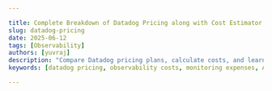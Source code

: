 ```yaml
---

title: Complete Breakdown of Datadog Pricing along with Cost Estimator [2025 Updated]
slug: datadog-pricing
date: 2025-06-12
tags: [Observability]
authors: [yuvraj]
description: "Compare Datadog pricing plans, calculate costs, and learn expert optimization strategies. Includes real case studies, pricing calculator, and cost-saving tips for Infrastructure, APM, Logs & more."
keywords: [datadog pricing, observability costs, monitoring expenses, APM pricing, log management costs]

---
```


<head>
  <script
    type="application/ld+json"
    dangerouslySetInnerHTML={{ __html: JSON.stringify({
  "@context": "https://schema.org",
  "@type": "TechArticle",
  "headline": "Datadog Pricing - Understanding, Estimating, and Optimizing",
  "alternativeHeadline": "Navigate Datadog's pricing structure, estimate costs, and find optimization strategies [Based on Latest DataDog Pricing of 2024]",
  "author": {
    "@type": "Person",
    "name": "Yuvraj"
  },
  "publisher": {
    "@type": "Organization",
    "name": "SigNoz",
    "logo": {
      "@type": "ImageObject",
      "url": "https://signoz.io/img/SigNozLogo-orange.svg"
    }
  },
  "datePublished": "2024-11-01T00:00:00Z",
  "dateModified": "2024-11-01T00:00:00Z",
  "mainEntityOfPage": {
    "@type": "WebPage",
    "@id": "https://signoz.io/blog/datadog-pricing/"
  },
  "description": "Explore Datadog's pricing structure, plans, and cost optimization strategies. Learn how to navigate pricing tiers and compare alternatives for effective observability solutions.",
  "keywords": "datadog pricing, observability costs, monitoring expenses, APM pricing, log management costs",
  "articleSection": "Technology",
  "inLanguage": "en",
  "isPartOf": {
    "@type": "Blog",
    "name": "SigNoz Blog",
    "url": "https://signoz.io/blog/"
  },
  "about": [
    {
      "@type": "Thing",
      "name": "Datadog",
      "description": "A monitoring and analytics platform for IT infrastructure and cloud services"
    },
    {
      "@type": "Thing",
      "name": "Observability",
      "description": "The ability to measure a system's current state based on the data it generates"
    },
    {
      "@type": "Thing",
      "name": "Application Performance Monitoring",
      "description": "The practice of monitoring software applications to ensure they perform as expected"
    }
  ],
  "mentions": [
    {
      "@type": "SoftwareApplication",
      "name": "Datadog",
      "applicationCategory": "Monitoring Platform"
    },
    {
      "@type": "SoftwareApplication", 
      "name": "SigNoz",
      "applicationCategory": "Observability Platform"
    }
  ],
  "mainEntity": {
    "@type": "FAQPage",
    "mainEntity": [
      {
        "@type": "Question",
        "name": "Why is Datadog so expensive?",
        "acceptedAnswer": {
          "@type": "Answer",
          "text": "Datadog charges based on several factors like host count, data volume, and user activity, which can quickly add up."
        }
      },
      {
        "@type": "Question",
        "name": "Can I use Datadog for free?",
        "acceptedAnswer": {
          "@type": "Answer",
          "text": "Yes, Datadog offers a free tier, but it is limited in features and data retention. It is primarily designed to give users a taste of the platform's capabilities."
        }
      },
      {
        "@type": "Question",
        "name": "Is Datadog worth it?",
        "acceptedAnswer": {
          "@type": "Answer",
          "text": "Datadog can be worth it if you need a comprehensive, easy-to-use observability tool and are willing to pay for the convenience and features. However, for many organizations, the costs can escalate quickly, and alternatives like SigNoz might provide similar functionality at a lower cost."
        }
      }
    ]
  },
  "offers": {
    "@type": "AggregateOffer",
    "offerCount": 12,
    "lowPrice": 0.10,
    "highPrice": 84,
    "priceCurrency": "USD",
    "priceValidUntil": "2024-12-31",
    "offers": [
      {
        "@type": "Offer",
        "name": "Infrastructure Monitoring - Pro",
        "price": 15,
        "priceCurrency": "USD",
        "priceValidUntil": "2024-12-31",
        "description": "Per host per month (billed annually)",
        "availability": "https://schema.org/InStock",
        "itemOffered": {
          "@type": "Service",
          "name": "Infrastructure Monitoring Pro",
          "description": "Centralized monitoring of systems, services, and serverless functions"
        }
      },
      {
        "@type": "Offer",
        "name": "APM",
        "price": 31,
        "priceCurrency": "USD",
        "priceValidUntil": "2024-12-31",
        "description": "Per host per month (billed annually)",
        "availability": "https://schema.org/InStock",
        "itemOffered": {
          "@type": "Service",
          "name": "Application Performance Monitoring",
          "description": "End-to-end distributed traces, service health metrics, and 15-day historical search & analytics"
        }
      },
      {
        "@type": "Offer",
        "name": "Log Management",
        "price": 0.10,
        "priceCurrency": "USD",
        "priceValidUntil": "2024-12-31",
        "description": "Per GB ingested per month (billed annually)",
        "availability": "https://schema.org/InStock",
        "itemOffered": {
          "@type": "Service",
          "name": "Log Management",
          "description": "Ingest, process, and analyze logs with out-of-the-box parsing for 200+ log sources"
        }
      },
      {
        "@type": "Offer",
        "name": "Real User Monitoring",
        "price": 1.50,
        "priceCurrency": "USD",
        "priceValidUntil": "2024-12-31",
        "description": "Per 1,000 sessions per month (billed annually)",
        "availability": "https://schema.org/InStock",
        "itemOffered": {
          "@type": "Service",
          "name": "Real User Monitoring",
          "description": "Track user journeys, performance metrics, and session replays"
        }
      },
      {
        "@type": "Offer",
        "name": "Database Monitoring",
        "price": 70,
        "priceCurrency": "USD",
        "priceValidUntil": "2024-12-31",
        "description": "Per database host per month (billed annually)",
        "availability": "https://schema.org/InStock",
        "itemOffered": {
          "@type": "Service",
          "name": "Database Monitoring",
          "description": "Track normalized query performance trends and correlate with infrastructure metrics"
        }
      },
      {
        "@type": "Offer",
        "name": "Synthetic Monitoring",
        "price": 5,
        "priceCurrency": "USD",
        "priceValidUntil": "2024-12-31",
        "description": "Per 1,000 tests per month (billed annually)",
        "availability": "https://schema.org/InStock",
        "itemOffered": {
          "@type": "Service",
          "name": "Synthetic Monitoring",
          "description": "API tests, browser tests, and multi-step journeys"
        }
      },
      {
        "@type": "Offer",
        "name": "Security Monitoring",
        "price": 0.20,
        "priceCurrency": "USD",
        "priceValidUntil": "2024-12-31",
        "description": "Per GB per month (billed annually)",
        "availability": "https://schema.org/InStock",
        "itemOffered": {
          "@type": "Service",
          "name": "Security Monitoring",
          "description": "Threat detection, compliance monitoring, and SIEM functionality"
        }
      },
      {
        "@type": "Offer",
        "name": "Cloud Workload Security",
        "price": 15,
        "priceCurrency": "USD",
        "priceValidUntil": "2024-12-31",
        "description": "Per host per month (billed annually)",
        "availability": "https://schema.org/InStock",
        "itemOffered": {
          "@type": "Service",
          "name": "Cloud Workload Security",
          "description": "Stand-alone threat detection across Linux, Windows, Kubernetes, Docker, and AWS Fargate"
        }
      }
    ]
  }
}) }}
  />
</head>

Datadog is a popular observability platform, but understanding its pricing structure can be challenging. **Whether you're just starting with Datadog or are receiving hefty bills**, this guide will help you understand its pricing model, estimate your potential costs, and find ways to optimize them.

You can use the below tool to estimate your Datadog bill.

## Estimate Your Datadog Bill

Use our interactive tool to estimate your Datadog bill based on your expected usage:

<DatadogPricingCalculator />

Note that the above calculator assumes the following:

- 15 day retention for logs
- No additional span ingestion
- No container, custom metric, and custom event usage
- No on-demand usage

To get detailed pricing information for each datadog product, refer to the [Product wise datadog pricing section](#product-wise-pricing-of-datadog).


If you are new, we highly recommend you to first understand the fundamentals of datadog pricing discussed in the next section.

<div className="mb-8">
  <h2 className="text-xl font-bold text-white">
    Datadog Plans and Pricing Summary
  </h2>

  <div className="grid md:grid-cols-2 gap-6">
    {[
      {
        title: 'Infrastructure Monitoring - Pro',
        price: '$15/host/month',
        note: 'Centralized monitoring of systems, services, and serverless functions',
        link: '#infrastructure-monitoring'
      },
      {
        title: 'APM',
        price: '$31/host/month',
        note: 'End-to-end distributed traces, service health metrics, and 15-day historical search & analytics',
        link: '#apm-application-performance-monitoring'
      },
      {
        title: 'Log Management',
        price: '$0.10/GB',
        note: 'Ingest, process, and analyze logs with out-of-the-box parsing for 200+ log sources',
        link: '#log-monitoring'
      },
      {
        title: 'Real User Monitoring',
        price: '$1.50/1000 sessions',
        note: 'User journey tracking, performance metrics, session replays, and error tracking',
        link: '#real-user-monitoring-rum'
      },
      {
        title: 'Database Monitoring',
        price: '$70/host/month',
        note: 'Monitor database performance, queries, and explain plans with 3-month retention',
        link: '#database-monitoring'
      },
      {
        title: 'Synthetic Monitoring',
        price: '$5/1000 tests',
        note: 'API tests, browser tests, and multi-step journeys',
        link: '#synthetic-monitoring'
      },
      {
        title: 'Security Monitoring',
        price: '$0.20/GB',
        note: 'Threat detection, compliance monitoring, and SIEM functionality',
        link: '#cloud-security-management'
      },
      {
        title: 'Incident Management',
        price: 'User-based',
        note: 'Incident tracking and response coordination',
        link: '#product-wise-pricing-of-datadog'
      }
    ].map((plan, index) => (
      <div key={index} className="p-3 border border-gray-700 rounded-lg bg-gray-850 hover:border-blue-500 transition-all">
        <h3 className="font-semibold text-sm mb-1 mt-0 text-white truncate">{plan.title}</h3>
        <p className="text-lg font-bold text-blue-400 mb-1">{plan.price}</p>
        <p className="text-xs text-gray-400 line-clamp-2 mb-2">{plan.note}</p>
        <a 
          href={plan.link} 
          className="text-xs text-blue-400 hover:text-blue-300 no-underline transition-colors inline-flex items-center"
        >
          Learn more <span className="ml-1">→</span>
        </a>
      </div>
    ))}
  </div>
</div>


{/* ## Who Should Care About Datadog Pricing?

Datadog's pricing can be a critical consideration for many organizations, particularly if:


<div className="grid grid-cols-1 md:grid-cols-3 gap-6 rounded-xl py-4 mb-6">
      <div className="bg-gray-700 rounded-lg py-3 px-4 flex flex-col items-start space-y-2 hover:bg-gray-600 transition-colors duration-300">
        <span className="text-2xl">💰</span>
        <p className="text-white text-left">Experiencing unexpected cost spikes and need to understand the root causes.</p>
      </div>
      <div className="bg-gray-700 rounded-lg py-3 px-4 flex flex-col items-start space-y-2 hover:bg-gray-600 transition-colors duration-300">
        <span className="text-2xl">📈</span>
        <p className="text-white text-left">Planning infrastructure expansion and want to forecast associated expenses accurately.</p>
      </div>
      <div className="bg-gray-700 rounded-lg py-3 px-4 flex flex-col items-start space-y-2 hover:bg-gray-600 transition-colors duration-300">
        <span className="text-2xl">🔬</span>
        <p className="text-white text-left">Considering Datadog and need to evaluate its cost-effectiveness for your specific use case.</p>
      </div>
</div>

Given the variability in pricing depending on usage patterns, many users have shared their frustration on platforms like Reddit and Twitter about unpredictable costs. We at SigNoz understand these concerns, and this guide aims to provide clarity and help you make informed decisions.


 <div className="flex space-x-4 overflow-x-auto snap-x snap-mandatory scroll-smooth items-center">
   
   <div className="flex-shrink-0 w-full md:w-8/12 h-60 snap-start">
     <iframe
       id="reddit-embed-1"
       src="https://www.redditmedia.com/r/devops/comments/zz4naq/datadog_i_do_not_understand_the_pricing_model/?ref_source=embed&amp;ref=share&amp;embed=true&amp;showmedia=false&amp;theme=dark"
       sandbox="allow-scripts allow-same-origin allow-popups"
       className="w-full h-full border-none"
       scrolling="no"
     ></iframe>
   </div>

   <div className="flex-shrink-0 w-full md:w-8/12 h-60 snap-start">
     <iframe
       id="reddit-embed-2"
       src="https://www.redditmedia.com/r/devops/comments/zz4naq/datadog_i_do_not_understand_the_pricing_model/j2am1eg/?depth=1&amp;showmore=false&amp;embed=true&amp;showmedia=false&amp;theme=dark"
       sandbox="allow-scripts allow-same-origin allow-popups"
       className="w-full h-full border-none"
       scrolling="no"
     ></iframe>
   </div>
   
   

   <div className="flex-shrink-0 w-full md:w-8/12 h-60 snap-start">
     <iframe
       id="reddit-embed-3"
       src="https://www.redditmedia.com/r/kubernetes/comments/15b1057/datadog_costs_that_high/?ref_source=embed&amp;ref=share&amp;embed=true&amp;showmedia=false&amp;theme=dark"
       sandbox="allow-scripts allow-same-origin allow-popups"
       className="w-full h-full border-none"
       scrolling="no"
     ></iframe>
   </div>
  
   
   <div className="flex-shrink-0 w-full md:w-8/12 h-60 snap-start">
     <iframe
       id="reddit-embed-4"
       src="https://www.redditmedia.com/r/sysadmin/comments/12qa7n4/how_on_earth_do_people_deal_with_datadogs_billing/?ref_source=embed&amp;ref=share&amp;embed=true&amp;showmedia=false&amp;theme=dark"
       sandbox="allow-scripts allow-same-origin allow-popups"
       className="w-full h-full border-none"
       scrolling="no"
     ></iframe>
   </div>
 </div> */}

## Datadog Pricing 101

Datadog pricing involves two main models: **committed use pricing** and **on-demand pricing**. <br />
Committed use offers lower rates but requires a forecast of your usage in advance, while on-demand pricing is more flexible but generally more expensive.

### Different Pricing Models

Datadog's pricing structure is built around three main models, each tailored to different products and specific monitoring requirements:

<div className="flex flex-col md:flex-row items-center">
  <div className="w-full md:w-1/2 pr-0 md:pr-4 mb-4 md:mb-0">
    <p><strong>🖥️ &nbsp;Host-Based Pricing</strong>: Used for products like APM and Infrastructure Monitoring, where you're charged per host monitored.</p>

    <p><strong>📊 &nbsp;Volume-Based Pricing</strong>: Applicable for products like logs and synthetics, where you pay based on the volume of data ingested.</p>

    <p><strong>👥 &nbsp;User-Based Pricing</strong>: Active user pricing is applied to products like Incident Management, where the costs depend on the number of active users.</p>
  </div>
  <div className="w-full md:w-1/2">
    <Figure src="/img/blog/2024/10/datadog-pricing-pricing-models.webp" alt="" caption="" className="w-full" />
  </div>
</div>

Before we understand these pricing models in detail, let's first understand the pricing of different products in Datadog

{/* ## Why Datadog Pricing Is Difficult to Understand & Predict

Datadog has a huge fleet of products and sub-products, each with its unique pricing model, which makes it challenging to get a clear understanding of the overall cost. Factors like autoscaling and dynamic workloads further complicate cost predictability.

👉 As your business grows and infrastructure scales, your Datadog bill scales as well, often making it hard to forecast costs.

<div className="ml-2">
Imagine scaling up a new feature only to realize that it drastically increased the volume of metrics collected. A sudden spike from \$200 per month to \$2500 due to unanticipated data ingestion can be a wake-up call to optimize and monitor your observability setup more closely. 
</div>

👉 Developers may not always be aware of the full cost implications, especially when infrastructure changes, making budgeting difficult.

<div className="ml-2">
For instance, a developer might enable detailed logging for troubleshooting but forget to disable it after the issue is resolved, leading to an unexpected spike in log volume and causing costs to soar from \$500 to \$5000 per month. 
</div>

For many developers, cost management isn't just about usage—it's about understanding the broader implications of how and when resources are being used. This can lead to unexpected surprises during billing, particularly when infrastructure changes occur rapidly. */}

## Product-Wise Pricing of Datadog

Now, that we understand the fundamental pricing models used by Datadog, let's dive into the product-wise pricing of Datadog.
We will discuss the pricing of core Datadog products, the value they provide, and the challenges you might face and of course the better alternatives in each case.

### Log Monitoring

<VerticalTabs tabData={{
  "Pricing": (
    <>
      <p>Volume-based pricing, charged per GB of ingested, indexed, and stored logs.</p>
      
      <p><strong>Log Billing Breakdown</strong>:</p>
      <ul>
        <li><strong>Ingestion</strong>: Starting at $0.10 per ingested or scanned GB per month (billed annually or $0.10 on-demand). Ingest, process, enrich, live tail, and archive all your logs with out-of-the-box parsing for 200+ log sources.</li>
        <li><strong>Standard Indexing</strong>: $1.70 per million log events per month (billed annually or $2.55 on-demand). Offers 15-day retention for real-time exploration, alerting, and dashboards with mission-critical logs.</li>
        <li><strong>Flex Storage</strong>: Starting at $0.05 per million events stored per month (billed annually or $0.075 on-demand). Flexible long-term retention up to 15 months for historical investigations or security, audit, and compliance use cases.</li>
        <li><strong>Flex Logs Starter</strong>: Starting at $0.60 per million events stored per month (billed annually or $0.90 on-demand). Retention options of 6, 12, or 15 months for long-term log retention without the need to rehydrate.</li>
        <li><strong>Log Forwarding to Custom Destinations</strong>: Starting at $0.25 per GB outbound per destination per month for centralizing log processing, enrichment, and routing to multiple destinations.</li>
        <li><strong>Rehydration</strong>:  Logs stored beyond the initial retention period can be rehydrated if needed at $0.10 per compressed GB scanned, plus the indexing cost for the selected retention period.</li>
      </ul>

      <p><strong>Important Note</strong>: Costs are incurred for logs even if they are not actively used, as long as they are processed, stored, or indexed by Datadog.</p>

      <p><strong>Understanding "Million Events"</strong>: In Datadog's pricing model, "million events" refers to the number of individual log entries or records processed. While ingestion is measured in GB, indexing and storage are often priced per million events. This allows for more granular pricing based on the actual number of log entries, rather than just their raw data size. It's important to consider both the volume (GB) and the number of events when estimating costs.</p>
    </>
  ),
  "Features": (
    <ul>
      <li>Real-time log analysis</li>
      <li>Customizable alerts</li>
      <li>Centralized logging</li>
      <li>Out-of-the-box parsing for 200+ log sources</li>
      <li>Log-based metrics</li>
      <li>Dynamic routing</li>
      <li>Flexible retention options</li>
      <li>PCI and HIPAA compliance support</li>
      <li>Real-time alerting</li>
      <li>Unlimited sources</li>
      <li>Full-text search</li>
    </ul>
  ),
  "Challenges": (
    <ul>
      <li>Log volume can increase unexpectedly, leading to unpredictable costs.</li>
      <li>Retention periods also add to the expense if not managed well.</li>
      <li>The distinction between GB ingested and million events can be confusing when estimating costs.</li>
    </ul>
  ),
  "Solutions": (
    <ul>
      <li>Use log filtering and sampling to reduce the volume of ingested logs.</li>
      <li>Set retention policies that align with your business requirements.</li>
      <li>Monitor both GB ingested and number of events to better predict and manage costs.</li>
    </ul>
  ),
  "Alternatives": (
    <ul>
      <li><strong>Elastic Stack</strong>: Open-source, flexible, but requires self-management</li>
      <li><strong>Splunk</strong>: More expensive, but robust for large-scale enterprises</li>
      <li><strong>SigNoz</strong>: Cost-effective, open-source with better control over pricing</li>
      <div className="my-2"> </div>
      <GetStartedSigNoz />
    </ul>
  ),
  "Common Questions": (
    <>
      <ol>
        <li>
          <strong>Can I reduce log ingestion costs without losing critical data?</strong><br />
          Yes, through log filtering and log sampling. Filter out unnecessary logs and sample high-volume log sources to reduce ingestion costs while keeping critical logs for analysis.
        </li>
        <li>
          <strong>What happens if my needs change during my annual commitment?</strong><br />
          You can make adjustments to your plan as your needs evolve. Contact your Datadog sales representative to modify your plan.
        </li>
        <li>
          <strong>How can I estimate the cost of my usage more accurately?</strong><br />
          Perform a trial period, track log volumes over time, and apply the Datadog pricing model. Datadog provides tools and dashboards to help visualize log volume and estimate monthly costs. Pay attention to both GB ingested and the number of events processed.
        </li>
        <li>
          <strong>What can I do if my logs exceed the committed ingestion volume?</strong><br />
          You will not lose data or visibility. Datadog bills the additional volume at +50% of the annual price for logs that exceed the commitment.
        </li>
        <li>
          <strong>How do I balance between GB ingested and million events in my cost estimation?</strong><br />
          Monitor both metrics closely. Some logs may be small in size but high in number, while others might be larger but fewer. Understanding your log patterns will help you optimize for both ingestion (GB) and indexing/storage (million events) costs.
        </li>
      </ol>
    </>
  )
}} />

### APM (Application Performance Monitoring)



<VerticalTabs tabData={{
  "Pricing": (
    <ul>
      <li>Host-based pricing, starting at $31 per host per month (billed annually) or $36 on-demand</li>
      <li>Various plans available:
        <ul>
          <li>APM: $31 per host per month, includes end-to-end distributed traces, service health metrics, and 15-day historical search & analytics.</li>
          <li>APM Pro: $35 per host per month, includes everything in APM plus Data Streams Monitoring.</li>
          <li>APM Enterprise: $40 per host per month, includes APM Pro features along with Continuous Profiler for deeper code-level insights</li>
          <li>APM DevSecOps: $36 per host per month, adds OSS vulnerability detection with Software Composition Analysis (SCA)</li>
          <li>APM DevSecOps Pro: $40 per host per month, builds on the respective plans with SCA for enhanced security monitoring</li>
          <li>APM DevSecOps Enterprise: $45 per host per month.</li>
        </ul>
      </li>
      <li>Additional span ingestion: $0.10/GB beyond the included 150GB per APM host</li>
      <li>Note: A span represents a unit of work or operation within a distributed system. It's a fundamental component of distributed tracing, capturing timing and contextual information about a specific operation. For example, a span might represent a single database query, an HTTP request, or a function call. The 150GB per APM host typically covers millions of spans, but high-volume applications may exceed this, leading to additional costs.</li>
    </ul>
  ),
  "Features": (
    <ul>
      <li>Distributed tracing</li>
      <li>Service maps</li>
      <li>Code-level visibility</li>
      <li>Anomaly detection</li>
      <li>Automatic dependency mapping</li>
      <li>End-to-end latency metrics</li>
      <li>CPU and memory profiling</li>
      <li>OSS vulnerability detection</li>
    </ul>
  ),
  "Challenges": (
    <ul>
      <li>High cardinality can increase costs rapidly</li>
      <li>Autoscaling during high traffic periods can lead to spikes in host count, resulting in higher bills</li>
    </ul>
  ),
  "Solutions": (
    <ul>
      <li>Limit high-cardinality metrics by optimizing tags</li>
      <li>Commit to the minimum host requirement and adjust dynamically to avoid high on-demand rates</li>
    </ul>
  ),
  "Alternatives": (
    <ul>
      <li><strong>New Relic</strong>: Similar feature set, competitive for enterprises</li>
      <li><strong>Dynatrace</strong>: AI-driven insights but more expensive</li>
      <li><strong>SigNoz</strong>: Predictable pricing with open-source benefits</li>
      <div className="my-2"> </div>
      <GetStartedSigNoz />
    </ul>
  ),
  "Common Questions": (
    <>
      <ol>
        <li>
          <strong>What counts as a billable APM host?</strong><br />
          A host that is actively generating traces submitted to the Datadog platform.
        </li>
        <li>
          <strong>What kind of billing plan is required?</strong><br />
          Every APM host requires Pro or Enterprise Infrastructure Monitoring.
        </li>
        <li>
          <strong>Can I switch plans?</strong><br />
          Yes, existing customers can switch plans.
        </li>
        <li>
          <strong>Is Pro or Enterprise Infrastructure Monitoring required on every APM Host?</strong><br />
          Yes.
        </li>
        <li>
          <strong>What languages does APM support?</strong><br />
          Java, Python, Ruby, Go, Node, .NET, and PHP.
        </li>
        <li>
          <strong>Can I run APM with containers?</strong><br />
          Yes, containerized environments and AWS Fargate are supported.
        </li>
        <li>
          <strong>What is the difference between ingestion and retention?</strong><br />
          Ingestion allows all traces to be available for live search, while retention stores selected traces for longer analysis.
        </li>
        <li>
          <strong>Can I add custom instrumentation?</strong><br />
          Yes, custom instrumentation is supported.
        </li>
        <li>
          <strong>Does trace sampling impact RED metrics?</strong><br />
          No, RED metrics are calculated based on 100% of traffic.
        </li>
        <li>
          <strong>Can I ingest additional spans?</strong><br />
          Yes. Datadog provides a default allocation of 150GB per APM host for Ingested Spans. However, you have the option to ingest additional traces and spans for a 15-minute live trace search and analytics period at a rate of $0.10/GB. It's worth noting that the 150GB allocation is aggregated across all your APM hosts. For instance, if you have two APM hosts where one ingests 250GB and the other ingests 50GB (totaling 300GB), you won't incur any additional charges for ingestion that month as it falls within the combined allocation.
        </li>
      </ol>
    </>
  )
}} />


### Infrastructure Monitoring

<VerticalTabs tabData={{
  "Pricing": (
    <>
      <p>Host-based, starting at $15 per host per month (billed annually) or $18 on-demand. Three pricing tiers are available:</p>
      <ul>
        <li><strong>Free</strong>: Includes core collection and visualization features for up to 5 hosts, with 1-day metric retention.</li>
        <li><strong>Pro</strong>: Starting at $15 per host per month. Offers centralized monitoring of systems, services, and serverless functions, including full-resolution data retention for 15 months, alerts, container monitoring, custom metrics, SSO with SAML, and outlier detection.</li>
        <li><strong>Enterprise</strong>: Starting at $23 per host per month (billed annually). Adds advanced administrative features, automated insights with Watchdog, anomaly detection, forecast monitoring, live processes, and more.</li>
      </ul>
      <p><strong>Additional Pricing Details:</strong></p>
      <ul>
        <li>Container monitoring: 5-10 free containers per host license. Additional containers at $0.002 per container per hour or $1 per container per month prepaid.</li>
        <li>Custom metrics: 100 for Pro, 200 for Enterprise per host. Additional at $1 per 100 metrics per month.</li>
        <li>Custom events: 500 for Pro, 1000 for Enterprise per host. Additional at $2 per 100,000 events (annual) or $3 (on-demand).</li>
      </ul>
    </>
  ),
  "Features": (
    <ul>
      <li>Real-time monitoring of servers, containers, and cloud infrastructure</li>
      <li>Customizable dashboards</li>
      <li>Out-of-the-box dashboards for 750+ integrations</li>
      <li>Alerts</li>
      <li>Enterprise-grade security</li>
      <li>Full-resolution data retention</li>
      <li>Anomaly detection</li>
      <li>Automated insights</li>
    </ul>
  ),
  "Challenges": (
    <p>Monitoring ephemeral infrastructure can lead to unpredictable costs as containers and instances spin up and down frequently.</p>
  ),
  "Solutions": (
    <ul>
      <li>Monitor only critical infrastructure</li>
      <li>Set dynamic policies for scaling</li>
      <li>Focus on essential metrics to control costs</li>
    </ul>
  ),
  "Alternatives": (
    <ul>
      <li><strong>Prometheus + Grafana</strong>: Requires more manual setup but is cost-effective</li>
      <li><strong>Zabbix</strong>: Open-source but less advanced features</li>
    </ul>
  ),
  "Common Questions": (
    <>
      <ol>
        <li>
          <strong>How do you define a host?</strong><br />
          A host is any physical or virtual OS instance monitored with Datadog, such as a server, VM, node, or App Service Plan instance.
        </li>
        <li>
          <strong>How do I monitor containers?</strong><br />
          The Datadog Agent runs in a container alongside other containers on a host, collecting metrics from neighboring containers and the host itself. Depending on your plan, you can monitor 5 or 10 containers free for each host license. Additional containers are billed at $0.002 per container per hour. You can also purchase prepaid containers at $1 per container per month.
        </li>
        <li>
          <strong>What is a custom metric?</strong><br />
          Custom metrics allow you to monitor your own applications and business metrics, such as ad revenue, shopping cart abandonment rates, or in-game economy health. These metrics can be invaluable when combined with infrastructure metrics.
        </li>
        <li>
          <strong>How many custom metrics are allotted per host?</strong><br />
          Datadog offers 100 custom metrics for Infrastructure Pro and 200 for Infrastructure Enterprise per host.
        </li>
        <li>
          <strong>How do I get charged for additional custom metrics?</strong><br />
          Additional custom metrics are charged as low as $1 per 100 metrics per month.
        </li>
        <li>
          <strong>How does Datadog count and meter custom metrics?</strong><br />
          Custom metrics are counted hourly and averaged monthly across your entire account, not on a per-host basis.
        </li>
        <li>
          <strong>What is a custom event?</strong><br />
          Custom events are user-defined events from custom applications, such as deployment tools or scheduled maintenance jobs. They can be correlated with performance metrics, used for alerting, and enriched with processing pipelines.
        </li>
        <li>
          <strong>How many events are allotted per host?</strong><br />
          Datadog offers 500 custom events per host for Pro plans and 1000 for Enterprise plans, averaged across your entire account. Beyond this limit, Datadog charges $2 for 100,000 custom events (billed annually or $3 on-demand).
        </li>
        <li>
          <strong>What compliance frameworks does DevSecOps support?</strong><br />
          DevSecOps Pro and Enterprise support over 15 industry benchmarks, including CIS, PCI DSS, and SOC 2.
        </li>
        <li>
          <strong>Are there other billing options?</strong><br />
          Annual, monthly, and hourly plans are available, and billing plans can be customized to meet specific needs.
        </li>
      </ol>
    </>
  )
}} />

### Database Monitoring

<VerticalTabs tabData={{
  "Pricing": (
    <>
      <p>Starting at $70 per database host per month (billed annually) or $84 on-demand.</p>
      <ul>
        <li>Track normalized query performance trends using database-generated metrics.</li>
        <li>Correlate query performance with database infrastructure metrics.</li>
        <li>Extract valuable data without compromising database security.</li>
        <li>Access insights for database hosts, clusters, and applications.</li>
      </ul>
    </>
  ),
  "Features": (
    <ul>
      <li>Query performance analysis</li>
      <li>Anomaly detection</li>
      <li>In-depth explain plans</li>
      <li>Out-of-the-box slow query detection</li>
      <li>Tag-based query filtering</li>
      <li>Access to hundreds of relevant database metrics</li>
      <li>Unlimited user accounts</li>
      <li>Total visibility into databases (Postgres, MySQL, SQL Server, Oracle)</li>
    </ul>
  ),
  "Challenges": (
    <p>High database activity can lead to increased monitoring costs.</p>
  ),
  "Solutions": (
    <ul>
      <li>Optimize queries and monitor only critical databases.</li>
      <li>Set query thresholds to reduce unnecessary monitoring.</li>
    </ul>
  ),
  "Alternatives": (
    <ul>
      <li><strong>Percona Monitoring and Management</strong> (open-source)</li>
      <li><strong>SolarWinds Database Performance Analyzer</strong> (more feature-rich but costly)</li>
    </ul>
  ),
  "Common Questions": (
    <>
      <ol>
        <li>
          <strong>How do you define a database host?</strong><br />
          A database host is any physical or virtual instance hosting your database that you monitor with Datadog.
        </li>
        <li>
          <strong>What databases are supported?</strong><br />
          Datadog supports Postgres (9.6+), MySQL (5.6+), SQL Server (2012, 2014, 2016, 2017, 2019), and Oracle (11g, 12c, 18c, 19c, 21c).
        </li>
        <li>
          <strong>Can I purchase Database Monitoring (DBM) standalone?</strong><br />
          No, you need to be an existing Infrastructure Monitoring customer to purchase DBM.
        </li>
        <li>
          <strong>What are (query) explain plans and how are they useful?</strong><br />
          Explain plans describe the steps used to access data, enabling you to locate hotspots in your queries.
        </li>
        <li>
          <strong>How long is DBM data retained?</strong><br />
          Query metrics are retained for 3 months, while explain plans and query samples are retained for 15 days.
        </li>
        <li>
          <strong>Does DBM require an additional agent?</strong><br />
          No, it works with the existing Datadog Agent.
        </li>
        <li>
          <strong>What are normalized queries?</strong><br />
          Identical queries with different parameters are grouped by obfuscating the parameters, referred to as normalized queries.
        </li>
        <li>
          <strong>Can I exceed the allotment of normalized queries?</strong><br />
          Yes, Datadog can accommodate additional normalized queries for an extra charge.
        </li>
        <li>
          <strong>Are there other billing options?</strong><br />
          Annual and monthly plans are available, and plans can be customized to meet specific needs.
        </li>
      </ol>
    </>
  )
}} />

### Real User Monitoring (RUM)

<VerticalTabs tabData={{
  "Pricing": (
    <>
      <p>Session-based, charged per 1,000 sessions. Starting at $1.50 per 1,000 sessions per month (billed annually) or $2.20 on-demand.</p>
      <p><strong>RUM & Session Replay</strong>: Starting at $1.80 per 1,000 sessions per month (billed annually) or $2.60 on-demand. Includes video-like replays of user sessions and heatmaps.</p>
    </>
  ),
  "Features": (
    <ul>
      <li>User journey tracking</li>
      <li>Performance metrics</li>
      <li>Session replays</li>
      <li>Funnel analysis</li>
      <li>Frustration signals</li>
      <li>Error tracking</li>
      <li>Automatic and custom tracking of page views and user actions</li>
      <li>Visual replay of user sessions</li>
      <li>Heatmaps</li>
    </ul>
  ),
  "Challenges": (
    <p>Costs can escalate with high user traffic, especially during peak periods.</p>
  ),
  "Solutions": (
    <ul>
      <li>Use sampling to reduce session volume.</li>
      <li>Track only important user interactions to optimize usage.</li>
    </ul>
  ),
  "Alternatives": (
    <ul>
      <li><strong>Google Analytics</strong> (free but limited in observability)</li>
      <li><strong>PostHog</strong> (Powerful and affordable solution)</li>
    </ul>
  ),
  "Common Questions": (
    <>
      <ol>
        <li>
          <strong>How is a session defined?</strong><br />
          A session is a user journey on your web application. It expires after 15 minutes of inactivity and lasts up to 4 hours.
        </li>
        <li>
          <strong>What data does Datadog's RUM collect?</strong><br />
          Events across browser and mobile applications, including page views, actions, resources, and long tasks. Custom events can also be instrumented.
        </li>
        <li>
          <strong>How does Session Replay work?</strong><br />
          It captures changes in the web page code (DOM and DOM-mutations) to recreate a user's experience in real-time in the browser.
        </li>
        <li>
          <strong>What mobile languages are supported for instrumentation?</strong><br />
          Android (Java, Kotlin), iOS (Swift, Objective-C), React Native, and Flutter.
        </li>
        <li>
          <strong>Can I view logs from my browser or mobile app in RUM?</strong><br />
          Yes, these logs are automatically tied to the corresponding RUM session.
        </li>
        <li>
          <strong>How can I begin setting up for RUM?</strong><br />
          Setup steps can be found in Datadog's documentation for Browser, Session Replay, and Mobile RUM.
        </li>
      </ol>
    </>
  )
}} />

### Synthetic Monitoring

<VerticalTabs tabData={{
  "Pricing": (
    <>
      <p>Volume-based, charged per synthetic check. Starting at $5 per 10,000 API test runs per month (billed annually) or $7.20 on-demand. Browser testing starts at $12 per 1,000 test runs per month. Mobile App Testing starts at $50 per 100 test runs per month.</p>
    </>
  ),
  "Features": (
    <ul>
      <li>Uptime monitoring</li>
      <li>API checks</li>
      <li>Browser automation for user scenarios</li>
      <li>Proactive visibility</li>
      <li>Mobile app testing on real devices</li>
      <li>Continuous testing for CI environments</li>
    </ul>
  ),
  "Challenges": (
    <p>High frequency of synthetic checks can lead to increased costs.</p>
  ),
  "Solutions": (
    <ul>
      <li>Reduce the frequency of non-critical tests</li>
      <li>Prioritize key user paths</li>
    </ul>
  ),
  "Alternatives": (
    <ul>
      <li><strong>Checkly</strong> (affordable synthetic monitoring)</li>
      <li><strong>Pingdom</strong> (good for website uptime monitoring)</li>
    </ul>
  ),
  "Common Questions": (
    <>
      <ol>
        <li>
          <strong>What's the difference between API Tests and Browser Tests?</strong><br />
          API Tests monitor single endpoints or URLs, whereas Browser Tests monitor web user journeys that may involve several actions and pages. Multistep API tests are available to chain several API requests together.
        </li>
        <li>
          <strong>Are you able to alert on Synthetic monitors?</strong><br />
          Yes, alerts are built in and triggered automatically when tests fail. Datadog integrates with collaboration tools like Slack, PagerDuty, and ServiceNow.
        </li>
        <li>
          <strong>Can I view endpoint requests end-to-end?</strong><br />
          Yes, with the APM integration, synthetic tests can be linked to corresponding back-end, code-level insights for minimal mean time to resolution.
        </li>
        <li>
          <strong>Is there any extra charge for using private locations?</strong><br />
          No, there are no additional costs to set up a private location. All test runs are billed as if run from managed locations.
        </li>
        <li>
          <strong>What counts as a test run?</strong><br />
          Each hit on your endpoint or full transaction (25 steps) counts as one run. Multistep API tests count each step as an individual run.
        </li>
        <li>
          <strong>Does Mobile App Testing use real devices?</strong><br />
          Yes, Mobile App Testing uses real devices, providing realistic testing conditions. Tests run sequentially by default but can run in parallel with additional concurrency slots.
        </li>
        <li>
          <strong>What is Continuous Testing?</strong><br />
          A toolkit that offers integration testing with CI providers like GitHub Actions and Jenkins. Tests can be run in parallel to reduce pipeline durations.
        </li>
      </ol>
    </>
  )
}} />

### Cloud Security Management

<VerticalTabs tabData={{
  "Pricing": (
    <>
      <p>Host-based pricing depending on the services monitored. Starting at $10 per host per month for Pro (billed annually or $12 on-demand), or $25 per host per month for Enterprise (billed annually or $30 on-demand).</p>
      <p><strong>Cloud Workload Security (stand-alone)</strong>: Starting at $15 per host per month (billed annually or $18 on-demand).</p>
    </>
  ),
  "Features": (
    <>
      <p><strong>Pro</strong>:</p>
      <ul>
        <li>Continuous scanning for misconfigurations</li>
        <li>Resource inventory</li>
        <li>Vulnerability management for container images</li>
        <li>Kubernetes Security Posture Management (KSPM)</li>
        <li>Workflows to automate remediation</li>
      </ul>
      <p><strong>Enterprise</strong>:</p>
      <ul>
        <li>Includes everything in Pro, plus:</li>
        <li>Vulnerability management for hosts</li>
        <li>Infrastructure entitlement management (CIEM)</li>
        <li>Real-time threat detection</li>
        <li>Case management</li>
        <li>Increased container allotment (20 containers per host)</li>
      </ul>
      <p><strong>Cloud Workload Security (CWS)</strong>:</p>
      <ul>
        <li>Stand-alone threat detection across Linux, Windows, Kubernetes, Docker, and AWS Fargate ECS/EKS</li>
        <li>File integrity monitoring</li>
        <li>Deep file & process activity monitoring</li>
        <li>Network anomaly detection</li>
      </ul>
    </>
  ),
  "Challenges": (
    <p>High monitoring costs for extensive cloud infrastructure.</p>
  ),
  "Solutions": (
    <ul>
      <li>Monitor only critical services</li>
      <li>Optimize security policies to reduce unnecessary alerts</li>
    </ul>
  ),
  "Alternatives": (
    <ul>
      <li><strong>AWS Security Hub</strong></li>
      <li><strong>Azure Security Center</strong></li>
    </ul>
  ),
  "Common Questions": (
    <>
      <ol>
        <li>
          <strong>Who is this for?</strong><br />
          CSM Pro is built to support multiple teams in discovering their existing cloud infrastructure, identifying issues that require attention, and evaluating their compliance readiness with cloud security posture management, all while providing guidance on how to address those gaps effectively.
        </li>
        <li>
          <strong>Can I purchase CSM Pro for some hosts, and CSM Enterprise for the rest of my hosts?</strong><br />
          No, you may either purchase CSM Pro or CSM Enterprise for your organization, but not both.
        </li>
        <li>
          <strong>What kind of billing plan do I need to run CSM Pro or Enterprise?</strong><br />
          Every billable CSM Pro or CSM Enterprise host requires the purchase of Pro or Enterprise Infrastructure Monitoring.
        </li>
        <li>
          <strong>What counts as a billable host?</strong><br />
          A host is any physical or virtual OS instance that you monitor with Datadog. It could be a server, VM, node (in the case of Kubernetes), or App Service Plan instance (in the case of Azure App Services).
        </li>
        <li>
          <strong>What capabilities are included in CSM Pro?</strong><br />
          Continuous scanning for misconfigurations, vulnerability management for container images, a full inventory of your cloud resources, case management, and 5 workflow executions per host per license.
        </li>
        <li>
          <strong>What capabilities are included in CSM Enterprise?</strong><br />
          Includes continuous scanning for misconfigurations, vulnerability management for container images and hosts, real-time threat detection, cloud infrastructure entitlement management, anomalous workload profile detection, a full inventory of your cloud resources, case management, 20 workflow executions per host, and 20 containers included per host license.
        </li>
        <li>
          <strong>Why are CWS and CSM Pro listed on my bill?</strong><br />
          If you are using CSM Enterprise on demand, your bill will temporarily show the line items CSM Pro and Cloud Workload Security. Those will be transitioned out by the end of the year and replaced by a line item for CSM Enterprise only.
        </li>
        <li>
          <strong>What environments does CWS support?</strong><br />
          We support most major Linux distributions, Windows Servers, and container runtimes including Docker and Kubernetes to provide unparalleled visibility into your workloads.
        </li>
      </ol>
    </>
  )
}} />

{/* | Product | Pricing Model | Key Features | Challenges | Solutions | Alternatives |
| --- | --- | --- | --- | --- | --- |
| Log Monitoring 📜 | Volume-based | Real-time log analysis, alerts | High retention costs ⚠️ | Log filtering, retention policies 💡 | Elastic Stack, Splunk, SigNoz |
| APM 🚀 | Host-based | Distributed tracing, service maps | High cardinality, autoscaling costs ⚠️ | Optimize tags, commit rates 💡 | New Relic, Dynatrace, SigNoz |
| Infrastructure Monitoring 🏗️ | Host-based | Server/container monitoring | Unpredictable container costs ⚠️ | Monitor critical infra only 💡 | Prometheus, Zabbix |
| Database Monitoring 📊 | Volume-based | Query performance, anomaly alerts | High activity monitoring costs ⚠️ | Optimize queries, thresholds 💡 | SigNoz, Percona, SolarWinds |
| Real User Monitoring 👥 | Session-based | User journey tracking | High session costs ⚠️ | Sampling, focus key interactions 💡 | Google Analytics |
| Synthetic Monitoring 🤖 | Volume-based | API/browser tests | High frequency check costs ⚠️ | Prioritize key tests 💡 | Checkly, Pingdom |
| Cloud Security Management 🔒 | Host/Volume-based | Threat detection, compliance | High monitoring costs ⚠️ | Monitor critical services only 💡 | AWS Security Hub, Azure Security |
| Application Security 🛡️ | Service-based | Vulnerability scanning | High costs with microservices ⚠️ | Focus on critical applications 💡 | Snyk, Checkmarx |
| Cloud SIEM 🛠️ | Volume-based | Log management, threat detection | High ingestion costs ⚠️ | Targeted log collection 💡 | Splunk, Graylog |
| CI Pipeline Visibility 🔄 | User/Activity-based | Build/test insights | High activity costs ⚠️ | Optimize build frequency 💡 | CircleCI, GitLab CI/CD |
| Incident Management 🚨 | User-based | Incident tracking, RCA | High user access costs ⚠️ | Restrict incident 💡 | PagerDuty, Opsgenie | */}

## Understanding Datadog Additional Products Pricing

Another important aspect of Datadog pricing is the add-ons that you can use to enhance your observability stack. Let's go through a detailed breakdown of the pricing structure for Datadog's add-on services, helping you evaluate their value and manage associated costs effectively.

### Custom Metrics Pricing

**Custom Metrics Pricing** is used for adding specific metrics unique to your business across multiple Datadog products.

This pricing model can quickly become complex due to the potential for high cardinality in custom metrics. Here's a detailed breakdown:

<div className="md:grid md:grid-cols-[auto,1fr] gap-x-4">
  <div className="font-bold">Products</div>
  <div className="mt-4">Infrastructure Monitoring, APM, Logs, and other products that support custom metrics</div>

  <div className="font-bold self-start mt-4">How It Works</div>
  <div className="mt-4">
    <p>Custom metrics are billed based on the number of unique metric-series (cardinality) and tags used. Each unique combination of a metric and its associated tags counts as a separate billable entity.</p>
    <p>For example, if you track response times for different endpoints and add tags like `region` and `environment`, the unique combinations can quickly add up, increasing costs.</p>
    <details>
      <summary><strong>🤔 &nbsp; What is a tag?</strong></summary>
      <p>A tag is a label or metadata that you attach to your metrics, logs, or traces to provide additional context and make them easier to organize, filter, and search.</p>
      <p>Tags help you understand the source and meaning of your data. For example, if you are collecting metrics from different servers or services, you can use tags to distinguish between them. By tagging your data, you can group or filter it based on meaningful attributes, such as environment, service, or region.</p>
      <p>Here are some common examples of tags:</p>
      <ul>
        <li><strong>Environment</strong>: `env:production`, `env:staging`</li>
        <li><strong>Service</strong>: `service:web-app`, `service:payment-service`</li>
        <li><strong>Region</strong>: `region:us-east-1`, `region:eu-west-1`</li>
        <li><strong>Instance Type</strong>: `instance-type:t2.medium`</li>
        <li><strong>Custom Tags</strong>: You can also create custom tags like `team:frontend`, `feature:experiment-a`</li>
      </ul>
      <p>Tags are very useful because they help you answer questions like:</p>
      <ul>
        <li>What is the CPU usage of all servers in the `production` environment?</li>
        <li>How many requests are hitting a particular `service` in the `us-east-1` region?</li>
        <li>Are error rates higher on a specific instance type?</li>
      </ul>
      <p>However, tags with high cardinality, meaning tags that can have an extremely large number of unique values (e.g., `user_id` or `session_id`), can become problematic. This is because they can lead to a significant increase in the amount of data being stored and processed, leading to higher costs and performance issues.</p>
    </details>
  </div>

  <div className="font-bold self-start mt-4">Challenges</div>
  <div className="mt-4">
    <p>The main issue is the unpredictable nature of high cardinality. Each unique tag combination adds a new metric series, leading to a rapid increase in costs. This makes it challenging to control expenses, especially in complex environments with extensive monitoring needs.</p>
    <p>Additionally, distribution/histogram custom metrics are billed at <a href="https://docs.datadoghq.com/account_management/billing/custom_metrics/?tab=histogram" rel="noopener noreferrer nofollow" target="_blank">least 5 times higher</a> than Gauges/Counters, further complicating cost management.</p>
    
    <h3>Play with Custom Metrics</h3>
    Use this interactive tool to understand the impact of high cardinality on your custom metric costs:

    <CustomMetricPlayground />

  </div>

  <div className="font-bold self-start mt-2">Optimization Tips</div>
  <div className="mt-2">
    To control costs, limit the use of high-cardinality tags such as user IDs or session IDs. Instead, focus on aggregating data that is meaningful for long-term trends. Regularly audit and remove unused custom metrics that do not add significant value.
  </div>
</div>

### Container Monitoring Pricing

Container Monitoring in Datadog offers comprehensive insights into containerized workloads, enabling teams to proactively manage performance, troubleshoot issues, and ensure optimal resource utilization across dynamic environments.

<div className="md:grid md:grid-cols-[auto,1fr] gap-x-4">
  <div className="font-bold">Products</div>
  <div className="mt-4">Kubernetes Monitoring, Docker Monitoring, and other container-based monitoring solutions</div>

  <div className="font-bold self-start mt-4">How It Works</div>
  <div className="mt-4">
    <p>Datadog charges based on the number of unique containers monitored. Each container, regardless of its lifespan, contributes to the bill. For instance, if you have 100 containers running across multiple clusters, the billing is based on the total number of monitored containers, irrespective of their lifecycle.</p>
  </div>

  <div className="font-bold self-start mt-4">Challenges</div>
  <div className="mt-4">
    <p>The main challenge lies in the high dynamicity of container environments, especially in Kubernetes. Containers can be rapidly spun up and down based on load, leading to fluctuating costs. Even ephemeral containers that last only seconds incur costs, which can accumulate over time.</p>
  </div>

  <div className="font-bold self-start mt-2">Optimization Tips</div>
  <div className="mt-2">
    To manage costs, monitor only critical containers and set policies to exclude transient or non-essential containers. Using tools like resource quotas and limits can help ensure that container usage remains within a predictable range. Alternatively, consider open-source monitoring tools like Prometheus for less critical workloads, as they can offer more predictable costs.
  </div>
</div>

## How to Optimize Datadog Pricing

Managing Datadog costs effectively is crucial for maintaining budget predictability. Here are key strategies to optimize your expenses:

- Control Custom Metrics and Cardinality: Actively manage custom metrics by eliminating high-cardinality tags, consolidating redundant metrics, and monitoring their usage to avoid unnecessary charges.

- Optimize Log Collection, Indexing, and Retention: Implement log filtering at the source, use exclusion filters for indexing, and adjust retention periods to align with your actual needs. Consider archiving and rehydrating logs instead of continuous hot storage.

- Clean Up Unused Resources: Regularly audit and remove any unused metrics, dashboards, or log pipelines that might be contributing to your bill without providing value.

- Set Up Proactive Billing Alerts: Create cost monitors and usage caps within Datadog to get alerts on potential cost spikes, allowing you to address issues proactively.

For a more in-depth guide on reducing Datadog expenses, refer to this article on [reducing datadog costs](https://signoz.io/guides/how-to-reduce-datadog-costs/).


## Datadog Pricing Case Studies

Several organizations have shared their experiences with Datadog's pricing challenges and their efforts to optimize or move away from the platform to reduce costs and improve observability management.

### Case Study #1: Coinbase's $65M Datadog Bill

<div className="md:flex md:items-start">
  <div className="md:flex-1">
    <div className="md:float-right md:ml-4 md:mb-4 md:w-1/5">
      <Figure src="/img/blog/2024/10/datadog-pricing-coinbase-logo.webp" alt="Coinbase Logo" caption="Coinbase Logo (courtesy: Coinbase)" />
    </div>
    <p>
      In 2021, Coinbase faced an enormous $65 million bill from Datadog, largely due to the scaling demands and high observability costs during a boom period for the crypto industry. The high costs prompted Coinbase to evaluate alternatives, leading to the establishment of an in-house observability team. They explored switching from Datadog to a more cost-effective solution using Prometheus, Grafana, and Clickhouse. Despite initial plans to move away from Datadog, Coinbase eventually renegotiated a more favorable deal with Datadog, reducing their future observability expenses significantly while maintaining Datadog's advanced feature set. You can read the full story on the <a href="https://blog.pragmaticengineer.com/datadog-65m-year-customer-mystery/" rel="noopener noreferrer nofollow" target="_blank">Pragmatic Engineer blog</a>.
    </p>
  </div>
</div>

### Case Study #2: Why Bands Went with SigNoz for Their Observability Setup

<div className="md:flex md:items-start">
  <div className="md:flex-1">
    <div className="md:float-right md:ml-4 md:mb-4 md:w-1/5">
      <Figure src="/img/blog/2024/10/datadog-pricing-bands-logo.webp" alt="Bands Logo" caption="Bands Logo (courtesy: Bands)" />
    </div>
    <p>
      Bands, a platform aimed at helping musicians manage their careers, initially used Mixpanel for tracking but found it inadequate for backend observability. As their platform scaled, the need for a robust, cost-effective observability tool became crucial. Shiv, Bands' CTO and an ex-Coinbase engineer, had firsthand experience with the months spent optimizing data sent to Datadog at Coinbase, which he saw as a waste of precious engineering bandwidth.
    </p>
    
    <div className="w-full mb-4">
      <iframe 
        width="100%" 
        height="315" 
        src="https://www.youtube.com/embed/lwRSrDo6N48?si=9uatweQrBVDgGC2v" 
        title="YouTube video player" 
        frameBorder="0" 
        allow="accelerometer; autoplay; clipboard-write; encrypted-media; gyroscope; picture-in-picture; web-share" 
        referrerPolicy="strict-origin-when-cross-origin" 
        allowFullScreen
      />
    </div>
    
    <p>
      After evaluating various options, Bands chose SigNoz for its predictable billing and comprehensive features. SigNoz's ability to monitor over 50 third-party integrations efficiently, combined with its seamless support and ease of integration, made it the ideal choice for Bands. You can read the full case study <a href="https://signoz.io/case-study/bands/" target="_blank">here</a>.
    </p>
  </div>
</div>


## Is Datadog Right for My Organization?
Datadog can be a powerful tool for observability, but its alignment with your organization's stage and needs, particularly regarding cost and control, requires careful consideration.

### Startups
For small startups just getting off the ground, Datadog's free tier can serve as a helpful starting point, offering essential visibility into infrastructure with an easy setup. However, as your infrastructure and traffic begin to grow, costs can escalate rapidly, quickly pushing you beyond the free tier and leading to unexpected bills that are challenging to predict and maintain.

### Medium-Sized Businesses
Medium-sized businesses can leverage Datadog's committed pricing plans, which can help manage costs to some extent by securing lower rates than on-demand usage. The comprehensive platform offers a unified view across various services as your ecosystem expands. 

Despite this, scaling introduces significant complexity and cost unpredictability. Increases in host counts due to autoscaling, unexpected spikes in log volume, and the adoption of additional features like custom metrics can quickly lead to bills that are difficult to forecast and control. Many businesses at this stage struggle with the opaque and rapidly increasing costs that come with dynamic infrastructure.

### Enterprise-Level Organizations
For large enterprises, Datadog offers custom pricing tiers and potential volume discounts, aiming to provide a comprehensive, all-in-one observability solution. Its advanced features, such as AI-based anomaly detection, network performance monitoring, and multi-cloud observability, can be highly attractive for complex environments. 

However, despite custom pricing, enterprise-level scale can still result in extremely high costs, particularly when leveraging Datadog's full suite of advanced capabilities. Furthermore, many enterprises have stringent advanced security and compliance requirements (e.g., data residency, stricter access controls) that may lead them to prefer hosting their observability tools within their own infrastructure or having more direct control over their data, a need that Datadog's SaaS-only model may not fully address for all use cases.


## Why SigNoz is a better alternative to Datadog

OpenTelemetry is now the default standard for generating telemetry data - logs, metrics, traces, or events. Using OpenTelemetry with your applications keeps you free ffrom any vendor lock-in. Datadog provides support for OpenTelemetry, but it does not fully embrace its capabilities. Datadog prefers its own agent to instrument applications, which can lead to vendor lock-in and limits the flexibility of your observability stack.

SigNoz, on the other hand, is built natively on OpenTelemetry, allowing you to leverage the full power of OTel's semantic conventions and data model. This means you can easily switch between different backends or use multiple backends without losing your telemetry data or having to re-instrument your applications. It does not matter whether you are a startup or an enterprise, you should start adopting OpenTelemetry. If you're not convinced, here are all the [reasons](https://signoz.io/why-opentelemetry/) to adopt OpenTelemetry.

We have built SigNoz on top of OpenTelemetry from day 1, providing advanced capabilities like [Trace Funnels](https://signoz.io/blog/tracing-funnels-observability-distributed-systems/), [External API monitoring](https://signoz.io/docs/external-api-monitoring/overview/), and out-of-the-box [messaging queue monitoring](https://signoz.io/docs/messaging-queues/overview/) that truly capitalize on OTel data.

Unlike Datadog, which is exclusively cloud-based, SigNoz removes the artificial constraint of a single deployment model, supporting teams across their entire maturity curve and privacy requirements. You can self-host our [Community Edition](https://signoz.io/docs/install/self-host/) if you're just starting and have the capability. For teams scaling fast or preferring managed services, [SigNoz Cloud](https://signoz.io/teams/) allows you to focus engineering bandwidth on core business tasks. And for bigger organizations, [SigNoz Enterprise](https://signoz.io/contact-us/) (BYOC or self-hosted with support) caters to specific privacy and data residency needs, offering robust security and compliance features.


{/* ## Understanding Different Datadog Pricing Models

Let's dive deep into each of the pricing models used by Datadog for their various products.

### Host-Based Pricing

**Host-Based Pricing** is used for products like APM and Infrastructure Monitoring. Below, we break down the details of how it works, the challenges it presents, and ways to optimize it effectively:

<div className="md:grid md:grid-cols-[auto,1fr] gap-x-4">
  <div className="font-bold">Products</div>
  <div className="mt-4">APM, Infrastructure Monitoring, Container Monitoring, Network Performance Monitoring, Serverless Monitoring, Universal Service Monitoring.</div>

  <div className="font-bold self-start mt-4">How It Works</div>
  <div className="mt-4">
    <p>Costs are calculated based on the number of active hosts being monitored at any given time. For example, if you are monitoring 10 hosts, you will be billed for those hosts on an hourly basis throughout the month. If you autoscale during peak periods to 20 hosts, your bill will reflect this higher usage.</p>

    <p className="mt-2"><strong>When You Commit (Hybrid Monthly/Hourly Plan - MHP)</strong>: On a hybrid monthly/hourly plan, Datadog charges a minimum monthly commitment for a set number of hosts. If the number of hosts exceeds this commitment, Datadog charges an additional hourly rate for those extra hosts. This plan can help you save costs if you have predictable host usage with occasional spikes.</p>

    <p className="mt-2"><strong>When You Don't Commit (High Watermark Plan - HWMP)</strong>: On a high watermark plan, the billable count of hosts is calculated at the end of the month using the maximum count (high-water mark) of the lower 99 percent of usage for those hours. Datadog excludes the top 1 percent to reduce the impact of spikes in usage on your bill. This plan can be more flexible but tends to be more expensive if you have frequent and unpredictable spikes in usage.</p>
  </div>

  <div className="font-bold self-start mt-4">Challenges</div>
  <div className="mt-4">
    <p>One of the major challenges with host-based pricing is the unpredictability caused by autoscaling. For instance, if you autoscale to meet a traffic spike, your number of active hosts can increase substantially, resulting in a higher bill. This makes it difficult to stick to a budget when your infrastructure is elastic.</p>
    <Figure src="/img/blog/2024/10/datadog-pricing-image.webp" alt="" caption="" className="w-full md:w-3/4 mx-auto" />
  </div>

  <div className="font-bold self-start mt-2">Optimization Tips</div>
  <div className="mt-2">
    <p>To mitigate costs, commit to the minimum number of hosts you need under normal operations and use dynamic optimization tools to manage autoscaling efficiently. Another helpful approach is to track and analyze peak usage patterns to better anticipate and plan for cost increases.</p>
  </div>
</div>
    

### Volume-Based Pricing

**Volume-Based Pricing** is used for products such as Logs, Synthetics, APM Ingestion, Database Monitoring, and Observability Pipelines.

<div className="md:grid md:grid-cols-[auto,1fr] gap-x-4">
  <div className="font-bold">Products</div>
  <div className="mt-4">Logs, Synthetics, APM Ingestion, Database Monitoring, Observability Pipelines</div>

  <div className="font-bold self-start mt-4">How It Works</div>
  <div className="mt-4">
    <p>In volume-based pricing, you are billed based on the amount of data ingested, indexed, and stored in Datadog. This model is often used for data-heavy environments where significant volumes of logs and metrics are produced.</p>

    <p className="mt-2">For example, if your application generates 300 GB of log data, you will incur charges for every gigabyte ingested, indexed, and stored. The more data you process, the higher the cost.</p>

    <p className="mt-2"><strong>Commit to Volume</strong>: Datadog offers the ability to commit to a specific data volume to secure a reduced rate. However, if your usage exceeds the committed volume, any additional data will be billed at the on-demand rate, which is generally higher.</p>
  </div>

  <div className="font-bold self-start mt-4">Challenges</div>
  <div className="mt-4">
    <p>Volume-based pricing can lead to unpredictable costs, especially in dynamic environments where log volumes fluctuate. Enabling verbose logging during incidents, for instance, can significantly increase the data ingested, resulting in higher expenses. Developers may unintentionally drive up costs by adding new logs or increasing synthetic API tests without considering the implications.</p>
    <Figure src="/img/blog/2024/10/datadog-pricing-image%201.webp" alt="" caption="" className="w-full md:w-3/4 mx-auto" />
  </div>

  <div className="font-bold self-start mt-2">Optimization Tips</div>
  <div className="mt-2">
    <ul>
      <li><strong>Commit Strategically</strong>: Committing to a predictable data volume can save up to 50% compared to on-demand pricing. If you can reasonably forecast your needs, committing is a smart way to lower costs.</li>
      <li><strong>Log Filtering and Sampling</strong>: Reduce data volume by filtering out unnecessary logs or using sampling techniques to ingest only the most relevant logs.</li>
      <li><strong>Quotas and Alerts</strong>: Set quotas on data ingestion and alerts to warn of unusually high log volumes, preventing budget overruns due to unexpected spikes.</li>
    </ul>
  </div>
</div>

### User-Based Pricing

**User-Based Pricing** is used for products like Incident Management.

This is probably the easiest to understand pricing model in DataDog, yet it can increase your bill amount quickly if you work in a large org where a lot of folks need access to the product. Here's how it works in more detail:

<div className="md:grid md:grid-cols-[auto,1fr] gap-x-4">
  <div className="font-bold">Products</div>
  <div className="mt-4">Incident Management, CI Pipeline Visibility, Test Visibility</div>

  <div className="font-bold self-start mt-4">How It Works</div>
  <div className="mt-4">
    <p>This model charges based on the number of active users interacting with the product. For example, if your team has five active users managing incidents through Datadog, you will be billed according to the number of users who have access to and interact with the system each month.</p>
  </div>

  <div className="font-bold self-start mt-4">Challenges</div>
  <div className="mt-4">
    <p>Costs can quickly rise if more users need access, especially during incidents when cross-functional teams might need to log in simultaneously.</p>
    <Figure src="/img/blog/2024/10/datadog-pricing-image%202.webp" alt="" caption="" className="w-full md:w-3/4 mx-auto" />
  </div>

  <div className="font-bold self-start mt-2">Optimization Tips</div>
  <div className="mt-2">
    <ul>
      <li>Limit access to only those who absolutely need it.</li>
      <li>Consider creating shared accounts for certain roles (with careful management) to avoid incurring high costs.</li>
      <li>Review user activity regularly and remove inactive users.</li>
    </ul>
  </div>
</div> */}

## FAQs

<FAQAccordion
  faqs={[
    {
      question: "Why is Datadog so expensive?",
      answer: "Datadog charges based on several factors like host count, data volume, and user activity, which can quickly add up."
    },
    {
      question: "Can I use Datadog for free?",
      answer: "Yes, Datadog offers a free tier, but it is limited in features and data retention. It is primarily designed to give users a taste of the platform's capabilities."
    },
    {
      question: "Is Datadog worth it?",
      answer: "Datadog can be worth it if you need a comprehensive, easy-to-use observability tool and are willing to pay for the convenience and features. However, for many organizations, the costs can escalate quickly, and alternatives like SigNoz might provide similar functionality at a lower cost."
    },
    {
      question: "What is the weakness of Datadog?",
      answer: "One of the primary weaknesses of Datadog is its complex and often unpredictable pricing, which can make cost management challenging, especially for scaling organizations. Additionally, the dependency on multiple agents for different services can add operational overhead."
    },
    {
      question: "Who is the competitor of Datadog?",
      answer: "Competitors of Datadog include SigNoz, New Relic, Splunk, Dynatrace, and Prometheus + Grafana. Each of these platforms has its strengths and weaknesses, depending on your specific observability needs."
    },
    {
      question: "Is New Relic cheaper than Datadog?",
      answer: "In many cases, New Relic's pricing can be more competitive than Datadog, especially if you leverage volume discounts or commit to a certain usage level. However, the exact cost depends on the features you need and your usage pattern."
    },
    {
      question: "Which is better, Splunk or Datadog?",
      answer: "Splunk is known for its powerful log management and analytics capabilities, while Datadog is strong in monitoring and APM. Which is better depends on your use case—if you need extensive log analysis, Splunk may be better. If you need end-to-end observability, Datadog could be more suitable."
    },
    {
      question: "Is Datadog better than Grafana?",
      answer: "Datadog is a more comprehensive observability platform with built-in integrations and analytics, while Grafana is primarily a visualization tool that works well with data sources like Prometheus. Datadog is better if you want an all-in-one solution, whereas Grafana provides more customization and cost control when used with open-source components."
    },
    {
      question: "Is Datadog free for personal use?",
      answer: "Datadog's free tier can be used for personal projects, but it is limited in features and data retention. It is primarily designed to give users a taste of the platform's capabilities."
    },
    {
      question: "Why is Datadog better than Prometheus?",
      answer: "Datadog offers a more complete, out-of-the-box observability experience, including APM, logs, and infrastructure monitoring, without the need for extensive setup. Prometheus is a powerful open-source solution but requires significant configuration and maintenance, which Datadog manages for you."
    },
    {
      question: "Can I use Datadog without an agent?",
      answer: "While Datadog relies heavily on agents for collecting metrics, logs, and traces, you can use its API to push custom metrics without an agent. However, this may limit the data you can collect and monitor compared to using the full-featured agents."
    },
    {
      question: "What is Datadog best for?",
      answer: "Datadog is best for comprehensive observability across cloud infrastructure, application performance monitoring, and real-time log analytics. It excels in environments that require unified monitoring and have the budget for its premium features."
    },
    {
      question: "Is Datadog SaaS only?",
      answer: "Yes, Datadog is offered as a SaaS solution. This means you do not need to manage the underlying infrastructure, but it also means you rely on Datadog's pricing and availability."
    },
    {
      question: "How do I save money on Datadog?",
      answer: "To save money on Datadog, consider committed use pricing, reduce log ingestion, manage custom metrics effectively, and limit monitoring to essential hosts and services. Evaluating open-source alternatives like SigNoz can also help manage costs more predictably."
    },
    {
      question: "Are Grafana and Datadog the same?",
      answer: "No, Grafana and Datadog are not the same. Grafana is an open-source visualization and analytics platform that works with various data sources like Prometheus. Datadog is a comprehensive observability platform that includes metrics, traces, and logs. Grafana is more flexible for visualization, while Datadog is an all-in-one observability tool."
    }
  ]}
/>

### Ready to Make a Change?

Explore how [SigNoz](https://signoz.io/) can help you save on observability costs while providing similar features. 

<DatadogVsSigNoz />
